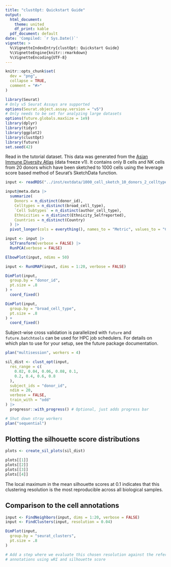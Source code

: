```yaml
---
title: "clustOpt: Quickstart Guide"
output:
  html_document:
    theme: united
    df_print: kable
  pdf_document: default
date: 'Compiled: `r Sys.Date()`'
vignette: >
  %\VignetteIndexEntry{clustOpt: Quickstart Guide}
  %\VignetteEngine{knitr::rmarkdown}
  %\VignetteEncoding{UTF-8}
---
```


```r
knitr::opts_chunk$set(
  dev = "png",
  collapse = TRUE,
  comment = "#>"
)
```

```r
library(Seurat)
# Only v5 Seurat Assays are supported
options(Seurat.object.assay.version = "v5")
# Only needs to be set for analyzing large datasets
options(future.globals.maxSize = 1e9)
library(dplyr)
library(tidyr)
library(ggplot2)
library(clustOpt)
library(future)
set.seed(42)
```

Read in the tutorial dataset. This data was generated from the [Asian Immune Diversity Atlas](https://doi.org/10.1101/2024.06.30.601119) (data freeze v1). It contains only B cells and NK cells from 20 donors which have been sketched to 1000 cells using the leverage score based method of Seurat's SketchData function.

```r
input <- readRDS("../inst/extdata/1000_cell_sketch_10_donors_2_celltypes_AIDA.rds")
```


```r
input@meta.data |>
  summarize(
    Donors = n_distinct(donor_id),
    Celltypes = n_distinct(broad_cell_type),
    `Cell Subtypes` = n_distinct(author_cell_type),
    Ethnicities = n_distinct(Ethnicity_Selfreported),
    Countries = n_distinct(Country)
  ) |>
  pivot_longer(cols = everything(), names_to = "Metric", values_to = "Count")
```


```r
input <- input |>
  SCTransform(verbose = FALSE) |>
  RunPCA(verbose = FALSE)
```

```r
ElbowPlot(input, ndims = 50)
```

```r
input <- RunUMAP(input, dims = 1:20, verbose = FALSE)

DimPlot(input,
  group.by = "donor_id",
  pt.size = .8
) +
  coord_fixed()
```

```r
DimPlot(input,
  group.by = "broad_cell_type",
  pt.size = .8
) +
  coord_fixed()
```

Subject-wise cross validation is parallelized with `future` and `future.batchtools` can be used for HPC job schedulers. For details on which plan to use for your setup, see the future package documentation.

```r
plan("multisession", workers = 4)

sil_dist <- clust_opt(input,
  res_range = c(
    0.02, 0.04, 0.06, 0.08, 0.1,
    0.2, 0.4, 0.6, 0.8
  ),
  subject_ids = "donor_id",
  ndim = 20,
  verbose = FALSE,
  train_with = "odd"
) |>
  progressr::with_progress() # Optional, just adds progress bar

# Shut down stray workers
plan("sequential")
```

## Plotting the silhouette score distributions

```r
plots <- create_sil_plots(sil_dist)

plots[[1]]
plots[[2]]
plots[[3]]
plots[[4]]
```

The local maximum in the mean silhouette scores at 0.1 indicates that this clustering resolution is the most reproducible across all biological samples.

## Comparison to the cell annotations

```r
input <- FindNeighbors(input, dims = 1:20, verbose = FALSE)
input <- FindClusters(input, resolution = 0.04)

DimPlot(input,
  group.by = "seurat_clusters",
  pt.size = .8
)
```

```r
# Add a step where we evaluate this chosen resolution against the reference
# annotations using wRI and silhouette score
```

